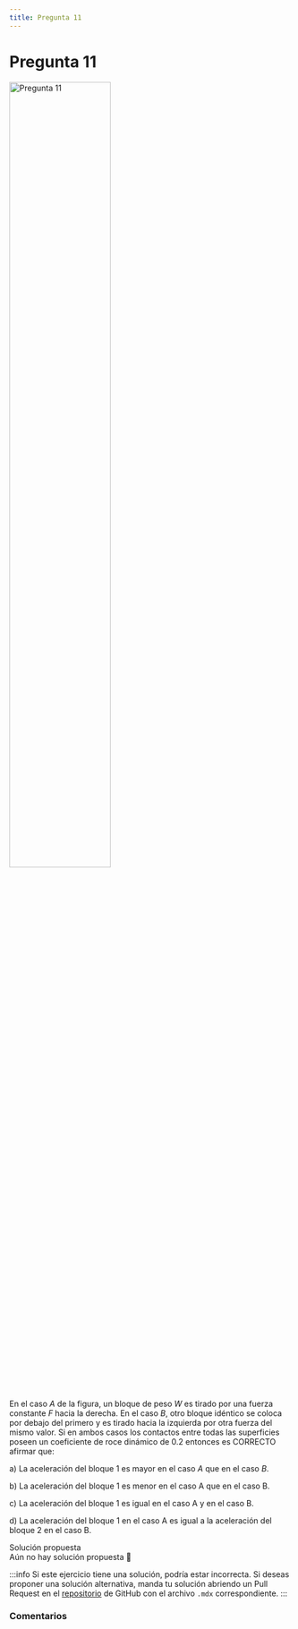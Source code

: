 ```yaml
---
title: Pregunta 11
---
```



# Pregunta 11

<Image
  src="science/dynamics/exercises/2019-2/p11/image.png"
  alt="Pregunta 11"
  width="60%"
/>

En el caso $A$ de la figura, un bloque de peso $W$ es tirado por una fuerza constante $F$ hacia la derecha. En el caso $B$, otro bloque idéntico se coloca por debajo del primero y es tirado hacia la izquierda por otra fuerza del mismo valor. Si en ambos casos los contactos entre todas las superficies poseen un coeficiente de roce dinámico de $0.2$ entonces es CORRECTO afirmar que:

a) La aceleración del bloque 1 es mayor en el caso $A$ que en el caso $B$.

b) La aceleración del bloque 1 es menor en el caso A que en el caso B.

c) La aceleración del bloque 1 es igual en el caso A y en el caso B.

d) La aceleración del bloque 1 en el caso A es igual a la aceleración del bloque 2 en el caso B.

<MDXDetails>
<summary>Solución propuesta</summary>

<div className="exercise">
Aún no hay solución propuesta 🥲
</div>

:::info
Si este ejercicio tiene una solución, podría estar incorrecta. Si deseas proponer una solución alternativa, manda tu solución abriendo
un Pull Request en el [repositorio](https://github.com/crow-rojas/apuntes-fundamentals/pulls) de GitHub con el archivo
`.mdx` correspondiente.
:::

</MDXDetails>

### Comentarios

<Disqus
  url="https://crow-rojas.github.io/apuntes-fundamentals/docs/science/dynamics/exercises/2019-2/p11"
  identifier="docs/science/dynamics/exercises/2019-2/p11"
  title="2019-2 Dinámica - Pregunta 11"
/>
